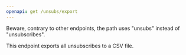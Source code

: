 ```yaml
---
openapi: get /unsubs/export
---
```


<SnippetObjectReference objectName="Unsubscribe" objectPath="unsubscribe" />

<Warning>
    Beware, contrary to other endpoints, the path uses "unsubs" instead of "unsubscribes".
</Warning>

This endpoint exports all unsubscribes to a CSV file.